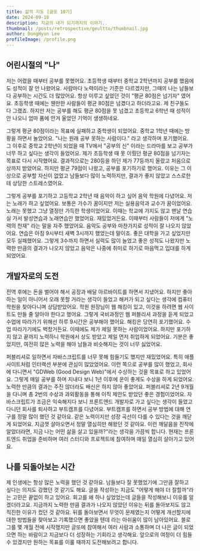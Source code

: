 ```yaml
---
title: 삶의 지도 [글또 10기]
date: 2024-09-18
description: 지금의 내가 되기까지의 이야기..
thumbnail: /posts/retrospective/geultto/thumbnail.jpg
author: DongHyun Lee
profileImage: /profile.png
---
```


## 어린시절의 "나"

저는 어렸을 때부터 공부를 못했어요. 초등학생 때부터 중학교 2학년까지 공부를 했음에도 성적이 잘 안 나왔어요. 사람마다 노력이라는 기준은 다르겠지만, 그때의 나는 남들보다 공부하는 시간도 더 많았어요. 항상 이루고 싶었던 것이 "평균 80점은 넘기자" 였어요. 초등학생 때에는 웬만한 사람들이 평균 80점은 넘겼다고 하더라고요. 제 친구들도 다 그랬죠. 하지만 저는 공부를 해도 평균 80점을 못 넘겼고 초등학교 6학년 때 성적이 안 나오니 엄마 품에 안겨 울었던 기억이 생생하네요.

그렇게 평균 80점이라는 목표에 실패하고 중학생이 되었어요. 중학교 1학년 때에는 방황을 하면서 놀았어요. "나는 원래 공부 못하는 사람이다." 라고 생각하며 포기했어요. 그 이후로 중학교 2학년이 되었을 때 TV에서 "공부의 신" 이라는 드라마를 보고 공부가 너무 하고 싶다는 생각이 들었어요. 제가 초등학생 때 못 이뤘던 평균 80점을 넘기자는 목표로 다시 시작했어요. 결과적으로는 280등을 하던 제가 77등까지 올랐고 처음으로 상까지 받았어요. 하지만 평균 79점이 나왔고, 공부를 포기하기로 했어요. 이유는 그 이상으로 공부할 자신이 없었고 남들보다 많이 노력하지만, 결과가 좋지 않았고 스스로한테 상당한 스트레스였어요.

그렇게 공부를 포기하고 고등학교 2학년 때 음악이 하고 싶어 음악 학원에 다녔어요. 저는 노래가 하고 싶었어요. 보통은 가수가 꿈이지만 저는 실용음악과 교수가 꿈이었어요. 노래는 못했고 그냥 열정만 가득한 학생이었어요. 이때는 학교에 가지도 않고 맨날 연습실 가서 발성연습과 노래연습만 했었어요. 재밌었거든요. 이때부터 사람들이 저에게 "노력의 천재" 라는 말을 자주 했었어요. 음악도 공부와 마찬가지로 성적이 잘 나오지 않았어요. 연습은 아침 9시부터 새벽 3시까지 했었는데 말이죠. 좋은 대학을 가고 싶었지만 모두 실패했어요. 그렇게 3수까지 하면서 실력도 많이 늘었고 좋은 성적도 나왔지만 노력한 만큼의 결과가 나오지 않았고 음악은 나중에 취미로 하기로 마음먹고 입대를 하게 되었어요.

## 개발자로의 도전

전역 후에는 돈을 벌어야 해서 공장과 배달 아르바이트를 하면서 지냈어요. 하지만 좋아하는 일이 아니어서 오래 못할 거라는 생각이 들었고 해커가 되고 싶다는 생각에 컴퓨터 학원을 찾아다니며 상담받았어요. 학원 원장님이 웹 해킹이 있고, 이것을 하려면 웹 사이트도 만들 줄 알아야 한다고 했어요. 그렇게 국비과정인 웹 퍼블리셔 과정을 듣게 되었고 수업에 따라가기 위해선 하루 9시간은 공부해야 했어요. 해킹은 당연히 포기했어요. 수업 따라가기에도 벅찼거든요. 이때에도 제가 제일 못하는 사람이었어요. 하지만 포기하지 않고 끝까지 노력하니 학원에서 상도 받았고 제일 먼저 취업하게 되었어요. 기분은 좋았지만, 여전히 많은 노력을 해야 남들과 비슷해지는 것이 너무 싫었어요.

퍼블리셔로 일하면서 자바스크립트를 너무 못해 힘들기도 했지만 재밌었어요. 특히 애플 사이트처럼 인터랙션 부분에 관심이 많았었어요. 이런 쪽으로 공부를 많이 했었고, 회사에 다니면서 "GDWeb (Good Design Web)"에서 수상하는 것을 목표로 하고 있었어요. 그렇게 매일 공부를 하며 지내다 보니 1년 이후에 운이 좋게도 수상을 하게 되었어요. 노력한 만큼의 결과는 주진 않더라도 배신은 하지 않아 좋았어요. 퍼블리셔로 2년 9개월을 다니며 총 2번의 수상과 과외활동을 통해 이직 제안도 받았던 좋은 경험이었어요. 자바스크립트가 조금은 익숙해지다 보니 프론트엔드 개발자로 가고 싶다는 생각이 들었고 다니던 회사를 퇴사하고 부트캠프를 다녔어요. 부트캠프를 하면서 공부 방법에 대해 연구를 정말 많이 했던 것 같아요. 같은 노력이지만 성장 곡선이 다를 수 있다는 것을 깨닫게 되었어요. 지금껏 살아오면서 정말 열심히만 해왔던 것 같아요. 이런 깨달음을 진작에 알았더라면, 지금 나는 어떤 삶을 살고 있을까?"라는 생각을 가끔씩 합니다. 현재는 프론트엔드 취업을 준비하며 여러 스터디와 프로젝트에 참여하며 매일 열심히 살아가고 있어요.

## 나를 되돌아보는 시간

제 인생에는 항상 많은 노력을 했던 것 같아요. 남들보다 잘 못했었기에 그만큼 잘하고 싶다는 의지도 강했던 것 같기도 해요. 글을 작성하는 지금도 "어떻게 해야 더 잘할까"라는 고민은 끝없이 하고 있어요. 회고를 왜 하나 싶었었는데 글들을 작성해보니 이유를 알겠더라고요. 지금까지 노력한 만큼 결과가 나오지 않았던 이유는 뒤를 돌아보지도 않고 직진한 이유가 컸던 것 같아요. 뒤를 돌아보면서 무엇이 문제였는지 어떻게 개선할지에 대한 방법들을 찾아보고 기록했으면 좋았을 텐데 라는 아쉬움이 많이 남아있어요. 블로그를 몇 개월 전에 시작했지만 글또에 참여해서 여러 사람과 소통하며 더 나은 글이 되었으면 하는 바람이고 지금보다 더 성장하는 기회라고 생각해요. 앞으로의 여정이 더 힘들 수 있겠지만 원하는 목표를 이룰 때까지 도전해보려고 합니다.
